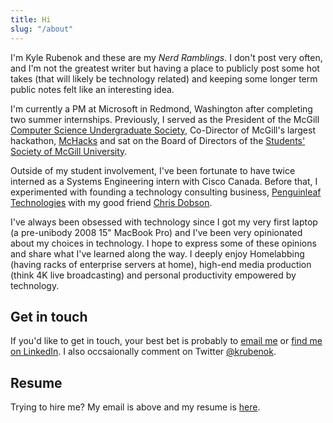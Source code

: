 ```yaml
---
title: Hi
slug: "/about"
---
```


I'm Kyle Rubenok and these are my _Nerd Ramblings_. I don't post very often, and I'm not the greatest writer but having a place to publicly post some hot takes (that will likely be technology related) and keeping some longer term public notes felt like an interesting idea.

I'm currently a PM at Microsoft in Redmond, Washington after completing two summer internships. Previously, I served as the President of the McGill [Computer Science Undergraduate Society](https://mcgill-csus.ca), Co-Director of McGill's largest hackathon, [McHacks](https://mchacks.ca) and sat on the Board of Directors of the [Students' Society of McGill University](https://ssmu.ca/).

Outside of my student involvement, I've been fortunate to have twice interned as a Systems Engineering intern with Cisco Canada. Before that, I experimented with founding a technology consulting business, [Penguinleaf Technologies](https://penguinleaf.com) with my good friend [Chris Dobson](http://chrisdobson.ca).

I've always been obsessed with technology since I got my very first laptop (a pre-unibody 2008 15" MacBook Pro) and I've been very opinionated about my choices in technology. I hope to express some of these opinions and share what I've learned along the way. I deeply enjoy Homelabbing (having racks of enterprise servers at home), high-end media production (think 4K live broadcasting) and personal productivity empowered by technology.

## Get in touch

If you'd like to get in touch, your best bet is probably to [email me](mailto:contact@rubenok.ca) or [find me on LinkedIn](https://www.linkedin.com/in/krubenok/). I also occsaionally comment on Twitter [@krubenok](https://twitter.com/krubenok).

## Resume

Trying to hire me? My email is above and my resume is [here](/resume/resume.pdf).
